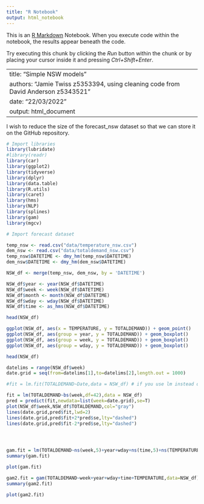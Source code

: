 ---
title: "R Notebook"
output: html_notebook
---

This is an [R Markdown](http://rmarkdown.rstudio.com) Notebook. When you execute code within the notebook, the results appear beneath the code. 

Try executing this chunk by clicking the *Run* button within the chunk or by placing your cursor inside it and pressing *Ctrl+Shift+Enter*. 


---
title: "Simple NSW models"
authors: "Jamie Twiss z5353394, using cleaning code from David Anderson z5343521"
date: "22/03/2022"
output: html_document
---

I wish to reduce the size of the forecast_nsw dataset so that we can store it on the GitHub repository.


```{r}
# Import libraries
library(lubridate)
#library(readr)
library(car)
library(ggplot2)
library(tidyverse)
library(dplyr)
library(data.table)
library(R.utils)
library(caret)
library(hms)
library(NLP)
library(splines)
library(gam)
library(mgcv)
```


```{r}
# Import forecast dataset

temp_nsw <- read.csv("data/temperature_nsw.csv")
dem_nsw <- read.csv("data/totaldemand_nsw.csv")
temp_nsw$DATETIME <- dmy_hm(temp_nsw$DATETIME)
dem_nsw$DATETIME <- dmy_hm(dem_nsw$DATETIME)

NSW_df <- merge(temp_nsw, dem_nsw, by = 'DATETIME')

NSW_df$year <- year(NSW_df$DATETIME)
NSW_df$week <- week(NSW_df$DATETIME)
NSW_df$month <- month(NSW_df$DATETIME)
NSW_df$wday <- wday(NSW_df$DATETIME)
NSW_df$time <- as_hms(NSW_df$DATETIME)

head(NSW_df)

```


```{r}

ggplot(NSW_df, aes(x = TEMPERATURE, y = TOTALDEMAND)) + geom_point()
ggplot(NSW_df, aes(group = year, y = TOTALDEMAND)) + geom_boxplot()
ggplot(NSW_df, aes(group = week, y = TOTALDEMAND)) + geom_boxplot()
ggplot(NSW_df, aes(group = wday, y = TOTALDEMAND)) + geom_boxplot()


```





```{r}



head(NSW_df)

datelims = range(NSW_df$week)
date.grid = seq(from=datelims[1],to=datelims[2],length.out = 1000)

#fit = lm.fit(TOTALDEMAND~Date,data = NSW_df) # if you use lm instead of lm.fit, you'll get more info, but it will take MUCH longer

fit = lm(TOTALDEMAND~bs(week,df=42),data = NSW_df)
pred = predict(fit,newdata=list(week=date.grid),se=T)
plot(NSW_df$week,NSW_df$TOTALDEMAND,col="gray")
lines(date.grid,pred$fit,lwd=2)
lines(date.grid,pred$fit+2*pred$se,lty="dashed")
lines(date.grid,pred$fit-2*pred$se,lty="dashed")





```

```{r}



gam.fit = lm(TOTALDEMAND~ns(week,5)+year+wday+ns(time,5)+ns(TEMPERATURE,5),data=NSW_df)
summary(gam.fit)

plot(gam.fit)

gam2.fit = gam(TOTALDEMAND~week+year+wday+time+TEMPERATURE,data=NSW_df)
summary(gam2.fit)

plot(gam2.fit)


```
